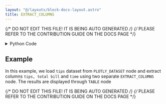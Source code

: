 ```yaml
---
layout: "@/layouts/block-docs-layout.astro"
title: EXTRACT_COLUMNS
---
```


{/* DO NOT EDIT THIS FILE! IT IS BEING AUTO GENERATED */}
{/* PLEASE REFER TO THE CONTRIBUTION GUIDE ON THE DOCS PAGE */}


<PythonDocsDisplay docstring={docstring} />

<details>
<summary>Python Code</summary>

```python
from flojoy import flojoy, DataFrame, Matrix, Array
import numpy as np


@flojoy
def EXTRACT_COLUMNS(default: DataFrame | Matrix, columns: Array) -> DataFrame:
    """The EXTRACT_COLUMNS node takes an input dataframe/matrix and returns a dataframe/matrix with only the specified columns.

    Inputs
    ------
    default : DataFrame|Matrix
        Input to use as the table for column extraction

    Parameters
    ----------
    columns : list of str or list of int
        The columns to extract from the input dataframe

    Returns
    -------
    DataFrame|Matrix
        DataFrame or Matrix with only the specified columns
    """

    if isinstance(default, DataFrame):
        df = default.m
        new_df = df[columns.unwrap()] if columns else df
        return DataFrame(df=new_df)
    else:
        matrix = default.m
        indices = np.array(columns.unwrap(), dtype=int)
        new_matrix = matrix[:, indices] if columns else matrix
        return Matrix(m=new_matrix)

```

[Find this Flojoy Block on GitHub](https://github.com/flojoy-ai/blocks/blob/main/blocks/EXTRACTORS/DATAFRAME/EXTRACT_COLUMNS/EXTRACT_COLUMNS.py)

</details>

## Example

<GetHelpWidget />

<AppDisplay app={app} blockName="EXTRACT_COLUMNS" client:visible />

In this example, we load `tips` dataset from `PLOTLY_DATASET` node and extract columns `tips, total bill` and `time` using two separate `EXTRACT_COLUMNS` node. The results are displayed through `TABLE` node

{/* DO NOT EDIT THIS FILE! IT IS BEING AUTO GENERATED */}
{/* PLEASE REFER TO THE CONTRIBUTION GUIDE ON THE DOCS PAGE */}
